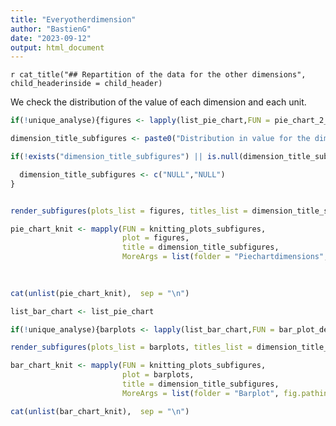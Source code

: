 ```yaml
---
title: "Everyotherdimension"
author: "BastienG"
date: "2023-09-12"
output: html_document
---
```



`r cat_title("## Repartition of the data for the other dimensions", child_headerinside = child_header)`

We check the distribution of the value of each dimension and each unit.



```r

if(!unique_analyse){figures <- lapply(list_pie_chart,FUN = pie_chart_2_default, first= init, second = final, topn = 7, titre_1 = titre_1, titre_2 = titre_2)}else{figures <- lapply(list_pie_chart,FUN = pie_chart_2_default, first= init, topn = 7, title_yes_no = FALSE , titre_1 = titre_1)}

```

```r

dimension_title_subfigures <- paste0("Distribution in value for the dimension : ", list_pie_chart)

```


```r

if(!exists("dimension_title_subfigures") || is.null(dimension_title_subfigures)){

  dimension_title_subfigures <- c("NULL","NULL")
}



```

```r

render_subfigures(plots_list = figures, titles_list = dimension_title_subfigures, general_title = "Other dimensions")

```


<!-- ```{r subfigurespieplots, eval=unique_analyse, echo=FALSE,  fig.cap='Other dimensions', fig.subcap=c(unlist(gsub("_","..",dimension_title_subfigures))), fig.ncol = 2, out.width = "50%", fig.align = "center"} -->

<!-- for (i in figures){plot(i)} -->


<!-- ``` -->




```r

pie_chart_knit <- mapply(FUN = knitting_plots_subfigures,
                         plot = figures,
                         title = dimension_title_subfigures,
                         MoreArgs = list(folder = "Piechartdimensions", fig.pathinside = fig.path))
                         
                         
```

```r

cat(unlist(pie_chart_knit),  sep = "\n")

```

```r

list_bar_chart <- list_pie_chart

if(!unique_analyse){barplots <- lapply(list_bar_chart,FUN = bar_plot_default, first= init, second = final, topn = 7, titre_1 = titre_1, titre_2 = titre_2)}else{barplots <- lapply(list_bar_chart,FUN = bar_plot_default, first= init,second = NULL, topn = 7 , titre_1 = titre_1, titre_2 = NULL)}


```


<!-- ```{r subfiguresbarplots, eval=unique_analyse, echo=FALSE,  fig.cap='Other dimensions', fig.subcap=c(unlist(gsub("_","..",dimension_title_subfigures))), fig.ncol = 2, out.width = "50%", fig.align = "center"} -->

<!-- for (i in barplots){plot(i)} -->

<!-- ``` -->



```r

render_subfigures(plots_list = barplots, titles_list = dimension_title_subfigures, general_title = "Other dimensions")

```


```r

bar_chart_knit <- mapply(FUN = knitting_plots_subfigures,
                         plot = barplots,
                         title = dimension_title_subfigures,
                         MoreArgs = list(folder = "Barplot", fig.pathinside = fig.path))

```

```r

cat(unlist(bar_chart_knit),  sep = "\n")

```


